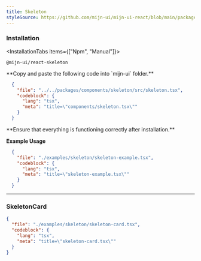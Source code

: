 ```yaml
---
title: Skeleton
styleSource: https://github.com/mijn-ui/mijn-ui-react/blob/main/packages/theme/src/components/skeleton.ts
---
```



<ComponentPreview>
  <SkeletonExample />
</ComponentPreview>

### Installation

<InstallationTabs items={["Npm", "Manual"]}>
  <InstallationTabsContent value="Npm">
  ```package-install
  @mijn-ui/react-skeleton
  ```
  </InstallationTabsContent>
  <InstallationTabsContent value="Manual">
  <Steps>
  <Step>
  **Copy and paste the following code into `mijn-ui` folder.**

  ```json doc-gen:file
    {
      "file": "../../packages/components/skeleton/src/skeleton.tsx",
      "codeblock": {
        "lang": "tsx",
        "meta": "title=\"components/skeleton.tsx\""
      }
    }
  ```
  </Step>
  
  <Step>
  **Ensure that everything is functioning correctly after installation.**
  </Step>
</Steps>
</InstallationTabsContent>
</InstallationTabs>

**Example Usage**

```json doc-gen:file
  {
    "file": "./examples/skeleton/skeleton-example.tsx",
    "codeblock": {
      "lang": "tsx",
      "meta": "title=\"skeleton-example.tsx\""
    }
  }
```

---

### SkeletonCard

<ComponentPreview>
  <SkeletonCard />
</ComponentPreview>

```json doc-gen:file
{
  "file": "./examples/skeleton/skeleton-card.tsx",
  "codeblock": {
    "lang": "tsx",
    "meta": "title=\"skeleton-card.tsx\""
  }
}
```
